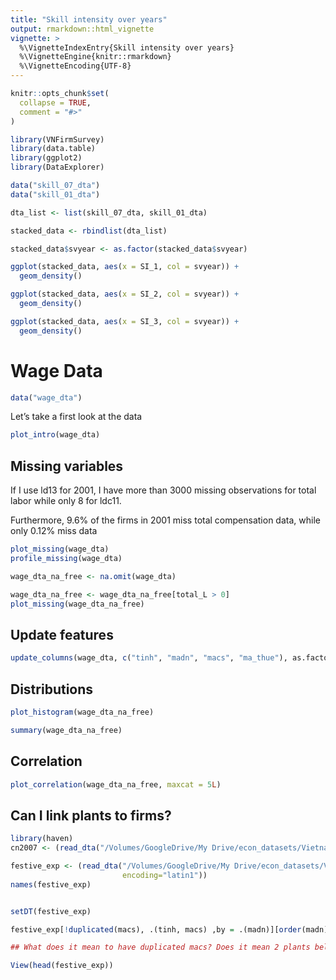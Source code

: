 ```yaml
---
title: "Skill intensity over years"
output: rmarkdown::html_vignette
vignette: >
  %\VignetteIndexEntry{Skill intensity over years}
  %\VignetteEngine{knitr::rmarkdown}
  %\VignetteEncoding{UTF-8}
---
```


```r
knitr::opts_chunk$set(
  collapse = TRUE,
  comment = "#>"
)
```

```r
library(VNFirmSurvey)
library(data.table)
library(ggplot2)
library(DataExplorer)
```


```r
data("skill_07_dta")
data("skill_01_dta")

dta_list <- list(skill_07_dta, skill_01_dta)

stacked_data <- rbindlist(dta_list)
```



```r
stacked_data$svyear <- as.factor(stacked_data$svyear)

ggplot(stacked_data, aes(x = SI_1, col = svyear)) + 
  geom_density()

ggplot(stacked_data, aes(x = SI_2, col = svyear)) + 
  geom_density()

ggplot(stacked_data, aes(x = SI_3, col = svyear)) + 
  geom_density()
```


# Wage Data 

```r
data("wage_dta")
```


Let's take a first look at the data

```r
plot_intro(wage_dta)

```

## Missing variables
If I use ld13 for 2001, I have more than 3000 missing observations for total labor while only 8 for ldc11. 

Furthermore, 9.6% of the firms in 2001 miss total compensation data, while only 0.12% miss data 

```r
plot_missing(wage_dta)
profile_missing(wage_dta)
```



```r
wage_dta_na_free <- na.omit(wage_dta)

wage_dta_na_free <- wage_dta_na_free[total_L > 0]
plot_missing(wage_dta_na_free)
```





## Update features 
```r
update_columns(wage_dta, c("tinh", "madn", "macs", "ma_thue"), as.factor)

```


## Distributions
```r
plot_histogram(wage_dta_na_free)

summary(wage_dta_na_free)
```

## Correlation
```r
plot_correlation(wage_dta_na_free, maxcat = 5L)

```

## Can I link plants to firms?

```r
library(haven)
cn2007 <- (read_dta("/Volumes/GoogleDrive/My Drive/econ_datasets/Vietnam_VES/Data/Stata_2007_2009/Stata_2007/cn2007.dta"))  ## Maybe phieu 3.3 chi phi 

festive_exp <- (read_dta("/Volumes/GoogleDrive/My Drive/econ_datasets/Vietnam_VES/Data/Stata_2007_2009/Stata_2007/ds2007.dta", 
                         encoding="latin1"))  
names(festive_exp)


setDT(festive_exp)

festive_exp[!duplicated(macs), .(tinh, macs) ,by = .(madn)][order(madn)]

## What does it mean to have duplicated macs? Does it mean 2 plants belonging to the same firm? 

View(head(festive_exp))

```


